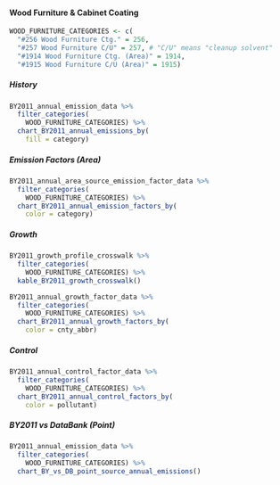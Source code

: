 #### Wood Furniture & Cabinet Coating {#coat-indcom-mfg-wood_furniture}

```r
WOOD_FURNITURE_CATEGORIES <- c(
  "#256 Wood Furniture Ctg." = 256,
  "#257 Wood Furniture C/U" = 257, # "C/U" means "cleanup solvent"
  "#1914 Wood Furniture Ctg. (Area)" = 1914,
  "#1915 Wood Furniture C/U (Area)" = 1915)
```

##### History {-}

```r
BY2011_annual_emission_data %>%
  filter_categories(
    WOOD_FURNITURE_CATEGORIES) %>%
  chart_BY2011_annual_emissions_by(
    fill = category) 
```

##### Emission Factors (Area) {-}

```r
BY2011_annual_area_source_emission_factor_data %>%
  filter_categories(
    WOOD_FURNITURE_CATEGORIES) %>%
  chart_BY2011_annual_emission_factors_by(
    color = category)
```

##### Growth {-}

```r
BY2011_growth_profile_crosswalk %>%
  filter_categories(
    WOOD_FURNITURE_CATEGORIES) %>%
  kable_BY2011_growth_crosswalk()
```

```r
BY2011_annual_growth_factor_data %>%
  filter_categories(
    WOOD_FURNITURE_CATEGORIES) %>%
  chart_BY2011_annual_growth_factors_by(
    color = cnty_abbr) 
```

##### Control {-}

```r
BY2011_annual_control_factor_data %>%
  filter_categories(
    WOOD_FURNITURE_CATEGORIES) %>%
  chart_BY2011_annual_control_factors_by(
    color = pollutant) 
```

##### BY2011 vs DataBank (Point) {-}

```r
BY2011_annual_emission_data %>%
  filter_categories(
    WOOD_FURNITURE_CATEGORIES) %>%
  chart_BY_vs_DB_point_source_annual_emissions()
```
